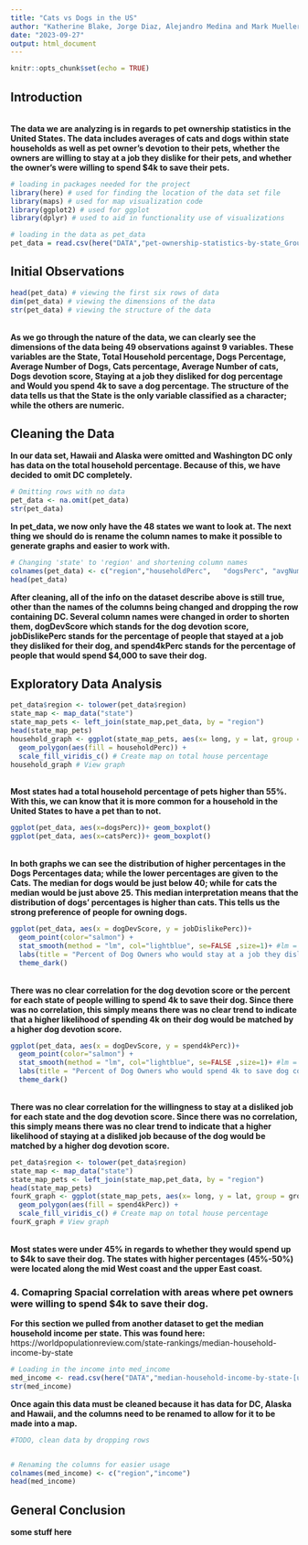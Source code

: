 ```yaml
---
title: "Cats vs Dogs in the US"
author: "Katherine Blake, Jorge Diaz, Alejandro Medina and Mark Mueller"
date: "2023-09-27"
output: html_document
---
```


```r
knitr::opts_chunk$set(echo = TRUE)
```

## Introduction
<BR><b>The data we are analyzing is in regards to pet ownership statistics in the United States. The data includes averages of cats and dogs within state households as well as pet owner's devotion to their pets, whether the owners are willing to stay at a job they dislike for their pets, and whether the owner’s were willing to spend $4k to save their pets.</b><BR>
```r
# loading in packages needed for the project
library(here) # used for finding the location of the data set file
library(maps) # used for map visualization code
library(ggplot2) # used for ggplot
library(dplyr) # used to aid in functionality use of visualizations

# loading in the data as pet_data
pet_data = read.csv(here("DATA","pet-ownership-statistics-by-state_Group2.csv"))

```

## Initial Observations

```r
head(pet_data) # viewing the first six rows of data
dim(pet_data) # viewing the dimensions of the data
str(pet_data) # viewing the structure of the data
```
<BR><b>As we go through the nature of the data, we can clearly see the dimensions of the data being 49 observations against 9 variables. These variables are the State, Total Household percentage, Dogs Percentage, Average Number of Dogs, Cats percentage, Average Number of cats, Dogs devotion score, Staying at a job they disliked for dog percentage and Would you spend 4k to save a dog percentage. The structure of the data tells us that the State is the only variable classified as a character; while the others are numeric.</b><BR>

## Cleaning the Data
<b>In our data set, Hawaii and Alaska were omitted and Washington DC only has data on the total household percentage. Because of this, we have decided to omit DC completely.</b>
```r
# Omitting rows with no data
pet_data <- na.omit(pet_data)
str(pet_data)
```
<b>In pet_data, we now only have the 48 states we want to look at. The next thing we should do is rename the column names to make it possible to generate graphs and easier to work with.</b> 
```r
# Changing 'state' to 'region' and shortening column names
colnames(pet_data) <- c("region","householdPerc",	"dogsPerc",	"avgNumDogs",	"catsPerc",	"avgNumCats",	"dogDevScore",	"jobDislikePerc",	"spend4kPerc")
head(pet_data)
```
<b>After cleaning, all of the info on the dataset describe above is still true, other than the names of the columns being changed and dropping the row containing DC. Several column names were changed in order to shorten them, dogDevScore which stands for the dog devotion score, jobDislikePerc stands for the percentage of people that stayed at a job they disliked for their dog, and spend4kPerc stands for the percentage of people that would spend $4,000 to save their dog.</b> 


## Exploratory Data Analysis

```r
pet_data$region <- tolower(pet_data$region)
state_map <- map_data("state")
state_map_pets <- left_join(state_map,pet_data, by = "region")
head(state_map_pets)
household_graph <- ggplot(state_map_pets, aes(x= long, y = lat, group = group)) +
  geom_polygon(aes(fill = householdPerc)) +
  scale_fill_viridis_c() # Create map on total house percentage
household_graph # View graph

```
<BR><B>Most states had a total household percentage of pets higher than 55%. With this, we can know that it is more common for a household in the United States to have a pet than to not. </B><BR>

```r
ggplot(pet_data, aes(x=dogsPerc))+ geom_boxplot()
ggplot(pet_data, aes(x=catsPerc))+ geom_boxplot()

```
<BR><b>In both graphs we can see the distribution of higher percentages in the Dogs Percentages data; while the lower percentages are given to the Cats.  The median for dogs would be just below 40; while for cats the median would be just above 25. This median interpretation means that the distribution of dogs' percentages is higher than cats. This tells us the strong preference of people for owning dogs.</b><BR>

```r
ggplot(pet_data, aes(x = dogDevScore, y = jobDislikePerc))+
  geom_point(color="salmon") +
  stat_smooth(method = "lm", col="lightblue", se=FALSE ,size=1)+ #lm = linear regression
  labs(title = "Percent of Dog Owners who would stay at a job they dislike according to Dog Devotion Score", x = "Dog Devotion Score", y = "jobDislike") +
  theme_dark()

```
<BR><b>There was no clear correlation for the dog devotion score or the percent for each state of people willing to spend 4k to save their dog. Since there was no correlation, this simply means there was no clear trend to indicate that a higher likelihood of spending 4k on their dog would be matched by a higher dog devotion score.</b><BR> 

```r
ggplot(pet_data, aes(x = dogDevScore, y = spend4kPerc))+
  geom_point(color="salmon") +
  stat_smooth(method = "lm", col="lightblue", se=FALSE ,size=1)+ #lm = linear regression
  labs(title = "Percent of Dog Owners who would spend 4k to save dog compared to Dog Devotion Score", x = "Dog Devotion Score", y = "% Dog Owner Willing to Spend 4k") +
  theme_dark()

```
<BR><b>There was no clear correlation for the willingness to stay at a disliked job for each state and the dog devotion score. Since there was no correlation, this simply means there was no clear trend to indicate that a higher likelihood of staying at a disliked job because of the dog would be matched by a higher dog devotion score.</b><BR> 


```r
pet_data$region <- tolower(pet_data$region)
state_map <- map_data("state")
state_map_pets <- left_join(state_map,pet_data, by = "region")
head(state_map_pets)
fourK_graph <- ggplot(state_map_pets, aes(x= long, y = lat, group = group)) +
  geom_polygon(aes(fill = spend4kPerc)) +
  scale_fill_viridis_c() # Create map on total house percentage
fourK_graph # View graph

```
<br><b>Most states were under 45% in regards to whether they would spend up to $4k to save their dog. The states with higher percentages (45%-50%) were located along the mid West coast and the upper East coast.</b>

### 4. Comapring Spacial correlation with areas where pet owners were willing to spend $4k to save their dog. 

<b>For this section we pulled from another dataset to get the median household income per state. This was found here:</b> https://worldpopulationreview.com/state-rankings/median-household-income-by-state

```r
# Loading in the income into med_income
med_income <- read.csv(here("DATA","median-household-income-by-state-[updated-august-2023].csv"))
str(med_income)
```
<b>Once again this data must be cleaned because it has data for DC, Alaska and Hawaii, and the columns need to be renamed to allow for it to be made into a map.</b>

```r
#TODO, clean data by dropping rows


# Renaming the columns for easier usage
colnames(med_income) <- c("region","income")
head(med_income)
```

## General Conclusion
<b>some stuff here</b>